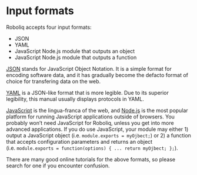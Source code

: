 # Input formats {#input-formats}

Roboliq accepts four input formats:

* JSON
* YAML
* JavaScript Node.js module that outputs an object
* JavaScript Node.js module that outputs a function

[JSON](https://en.wikipedia.org/wiki/JSON) stands for JavaScript Object Notation.
It is a simple format for encoding software data, and
it has gradually become the defacto format of choice for transfering data on the web.

[YAML](https://en.wikipedia.org/wiki/YAML) is a JSON-like format that is more legible.
Due to its superior legibility, this manual usually displays protocols in YAML.

[JavaScript](https://en.wikipedia.org/wiki/JavaScript) is the lingua-franca of the web, and [Node.js](https://nodejs.org/) is the most popular platform for running JavaScript applications outside of browsers.  You probably won't need JavaScript for Roboliq, unless you get into more advanced applications.  If you do use JavaScript, your module may either 1) output a JavaScript object (i.e. `module.exports = myOjbect;`) or 2) a function that accepts configuration parameters and returns an object (i.e. `module.exports = function(options) { ... return myOjbect; };`).

There are many good online tutorials for the above formats, so please search for one if you encounter confusion.
